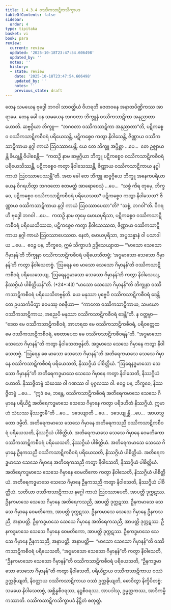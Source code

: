 ```yaml
---
title: 1.4.3.4 ဝဿိကသာဋိကသိက္ခာပဒ
tableOfContents: false
sidebar:
  order: 4
type: tipitaka
basket: vi
book: para
review:
  current: review
  updated: '2025-10-18T23:47:54.606498'
  updated_by: ''
  notes: ''
  history:
  - state: review
    date: '2025-10-18T23:47:54.606498'
    updated_by: ''
    notes: ''
    previous_state: draft
---
```



<DynamicBreadcrumb />


<ReviewStatus review={frontmatter.review} showDetails={true} />

<HypothesisAnnotation frontmatter={frontmatter} />

<Division number="626" book="para" e="ch" v="1" p="364">

<Paragraph number="2323" book="para">
တေန သမယေန ဗုဒ္ဓေါ ဘဂဝါ သာဝတ္ထိယံ ဝိဟရတိ ဇေတဝနေ အနာထပိဏ္ဍိကဿ အာရာမေ. တေန ခေါ ပန သမယေန ဘဂဝတာ ဘိက္ခူနံ ဝဿိကသာဋိကာ အနုညာတာ ဟောတိ. ဆဗ္ဗဂ္ဂိယာ ဘိက္ခူ—  “ဘဂဝတာ ဝဿိကသာဋိကာ အနုညာတာ”တိ, ပဋိကစ္စေဝ ဝဿိကသာဋိကစီဝရံ ပရိယေသန္တိ, ပဋိကစ္စေဝ ကတွာ နိဝါသေန္တိ, ဇိဏ္ဏာယ ဝဿိကသာဋိကာယ နဂ္ဂါ ကာယံ ဩဝဿာပေန္တိ. ယေ တေ ဘိက္ခူ အပ္ပိစ္ဆာ …ပေ…  တေ ဥဇ္ဈာယန္တိ ခိယျန္တိ ဝိပါစေန္တိ—  “ကထဉှိ နာမ ဆဗ္ဗဂ္ဂိယာ ဘိက္ခူ ပဋိကစ္စေဝ ဝဿိကသာဋိကစီဝရံ ပရိယေသိဿန္တိ, ပဋိကစ္စေဝ ကတွာ နိဝါသေဿန္တိ, ဇိဏ္ဏာယ ဝဿိကသာဋိကာယ နဂ္ဂါ ကာယံ ဩဝဿာပေဿန္တီ”တိ.
</Paragraph>

<Paragraph number="2324" book="para">
အထ ခေါ တေ ဘိက္ခူ ဆဗ္ဗဂ္ဂိယေ ဘိက္ခူ အနေကပရိယာယေန ဝိဂရဟိတွာ ဘဂဝတော ဧတမတ္ထံ အာရောစေသုံ …ပေ…  “သစ္စံ ကိရ တုမှေ, ဘိက္ခဝေ, ပဋိကစ္စေဝ ဝဿိကသာဋိကစီဝရံ ပရိယေသထ? ပဋိကစ္စေဝ ကတွာ နိဝါသေထ? ဇိဏ္ဏာယ ဝဿိကသာဋိကာယ နဂ္ဂါ ကာယံ ဩဝဿာပေထာ”တိ? “သစ္စံ, ဘဂဝါ”တိ. ဝိဂရဟိ ဗုဒ္ဓေါ ဘဂဝါ …ပေ…  ကထဉှိ နာမ တုမှေ မောဃပုရိသာ, ပဋိကစ္စေဝ ဝဿိကသာဋိကစီဝရံ ပရိယေသိဿထ, ပဋိကစ္စေဝ ကတွာ နိဝါသေဿထ, ဇိဏ္ဏာယ ဝဿိကသာဋိကာယ နဂ္ဂါ ကာယံ ဩဝဿာပေဿထ. နေတံ, မောဃပုရိသာ, အပ္ပသန္နာနံ ဝါ ပသာဒါယ …ပေ…  ဧဝဉ္စ ပန, ဘိက္ခဝေ, ဣမံ သိက္ခာပဒံ ဥဒ္ဒိသေယျာထ—
</Paragraph>

</Division>
<Division number="627" book="para" e="ch" v="1" p="365">

<Paragraph number="2325" book="para">
<Emphasis>“‘မာသော သေသော ဂိမှာနန်’တိ ဘိက္ခုနာ ဝဿိကသာဋိကစီဝရံ ပရိယေသိတဗ္ဗံ</Emphasis>; <Emphasis>‘အဒ္ဓမာသော</Emphasis> <Emphasis>သေသော ဂိမှာနန်’တိ ကတွာ နိဝါသေတဗ္ဗံ</Emphasis>. <Emphasis>‘ဩရေန စေ မာသော သေသော ဂိမှာနန်’တိ ဝဿိကသာဋိကစီဝရံ ပရိယေသေယျ, ‘ဩရေနဒ္ဓမာသော သေသော ဂိမှာနန်’တိ ကတွာ နိဝါသေယျ, နိဿဂ္ဂိယံ ပါစိတ္တိယန်”</Emphasis>တိ. (*24*:<Emphasis>43</Emphasis>)
</Paragraph>

</Division>
<Division number="628" book="para" e="ch" v="1" p="365">

<Paragraph number="2326" book="para">
<Emphasis>“မာသော သေသော ဂိမှာနန်”တိ ဘိက္ခုနာ ဝဿိကသာဋိကစီဝရံ ပရိယေသိတဗ္ဗန်</Emphasis>တိ. ယေ မနုဿာ ပုဗ္ဗေပိ ဝဿိကသာဋိကစီဝရံ ဒေန္တိ တေ ဥပသင်္ကမိတွာ ဧဝမဿု ဝစနီယာ—  “ကာလော ဝဿိကသာဋိကာယ, သမယော ဝဿိကသာဋိကာယ, အညေပိ မနုဿာ ဝဿိကသာဋိကစီဝရံ ဒေန္တီ”တိ. န ဝတ္တဗ္ဗာ—  “ဒေထ မေ ဝဿိကသာဋိကစီဝရံ, အာဟရထ မေ ဝဿိကသာဋိကစီဝရံ, ပရိဝတ္တေထ မေ ဝဿိကသာဋိကစီဝရံ, စေတာပေထ မေ ဝဿိကသာဋိကစီဝရန်”တိ.
</Paragraph>

<Paragraph number="2327" book="para">
<Emphasis>“အဒ္ဓမာသော သေသော ဂိမှာနန်”တိ ကတွာ နိဝါသေတဗ္ဗန်</Emphasis>တိ. အဒ္ဓမာသေ သေသေ ဂိမှာနေ ကတွာ နိဝါသေတဗ္ဗံ.
</Paragraph>

<Paragraph number="2328" book="para">
<Emphasis>“ဩရေန စေ မာသော သေသော ဂိမှာနန်”</Emphasis>တိ အတိရေကမာသေ သေသေ ဂိမှာနေ ဝဿိကသာဋိကစီဝရံ ပရိယေသတိ, နိဿဂ္ဂိယံ ပါစိတ္တိယံ.
</Paragraph>

<Paragraph number="2329" book="para">
<Emphasis>“ဩရေနဒ္ဓမာသော သေသော ဂိမှာနန်”</Emphasis>တိ အတိရေကဒ္ဓမာသေ သေသေ ဂိမှာနေ ကတွာ နိဝါသေတိ, နိဿဂ္ဂိယံ ဟောတိ. နိဿဇ္ဇိတဗ္ဗံ သံဃဿ ဝါ ဂဏဿ ဝါ ပုဂ္ဂလဿ ဝါ. ဧဝဉ္စ ပန, ဘိက္ခဝေ, နိဿဇ္ဇိတဗ္ဗံ …ပေ…  “ဣဒံ မေ, ဘန္တေ, ဝဿိကသာဋိကစီဝရံ အတိရေကမာသေ သေသေ ဂိမှာနေ ပရိယိဋ္ဌံ အတိရေကဒ္ဓမာသေ သေသေ ဂိမှာနေ ကတွာ ပရိဒဟိတံ နိဿဂ္ဂိယံ. ဣမာဟံ သံဃဿ နိဿဇ္ဇာမီ”တိ …ပေ…  ဒဒေယျာတိ …ပေ…  ဒဒေယျုန္တိ …ပေ…  အာယသ္မတော ဒမ္မီတိ.
</Paragraph>

</Division>
<Division number="629" book="para" e="ch" v="1" p="366">

<Paragraph number="2330" book="para">
အတိရေကမာသေ သေသေ ဂိမှာနေ အတိရေကသညီ ဝဿိကသာဋိကစီဝရံ ပရိယေသတိ, နိဿဂ္ဂိယံ ပါစိတ္တိယံ. အတိရေကမာသေ သေသေ ဂိမှာနေ ဝေမတိကော ဝဿိကသာဋိကစီဝရံ ပရိယေသတိ, နိဿဂ္ဂိယံ ပါစိတ္တိယံ. အတိရေကမာသေ သေသေ ဂိမှာနေ ဦနကသညီ ဝဿိကသာဋိကစီဝရံ ပရိယေသတိ, နိဿဂ္ဂိယံ ပါစိတ္တိယံ.
</Paragraph>

<Paragraph number="2331" book="para">
အတိရေကဒ္ဓမာသေ သေသေ ဂိမှာနေ အတိရေကသညီ ကတွာ နိဝါသေတိ, နိဿဂ္ဂိယံ ပါစိတ္တိယံ. အတိရေကဒ္ဓမာသေ သေသေ ဂိမှာနေ ဝေမတိကော ကတွာ နိဝါသေတိ, နိဿဂ္ဂိယံ ပါစိတ္တိယံ. အတိရေကဒ္ဓမာသေ သေသေ ဂိမှာနေ ဦနကသညီ ကတွာ နိဝါသေတိ, နိဿဂ္ဂိယံ ပါစိတ္တိယံ.
</Paragraph>

<Paragraph number="2332" book="para">
သတိယာ ဝဿိကသာဋိကာယ နဂ္ဂေါ ကာယံ ဩဝဿာပေတိ, အာပတ္တိ ဒုက္ကဋဿ. ဦနကမာသေ သေသေ ဂိမှာနေ အတိရေကသညီ, အာပတ္တိ ဒုက္ကဋဿ. ဦနကမာသေ သေသေ ဂိမှာနေ ဝေမတိကော, အာပတ္တိ ဒုက္ကဋဿ. ဦနကမာသေ သေသေ ဂိမှာနေ ဦနကသညီ, အနာပတ္တိ.
</Paragraph>

<Paragraph number="2333" book="para">
ဦနကဒ္ဓမာသေ သေသေ ဂိမှာနေ အတိရေကသညီ, အာပတ္တိ ဒုက္ကဋဿ. ဦနကဒ္ဓမာသေ သေသေ ဂိမှာနေ ဝေမတိကော, အာပတ္တိ ဒုက္ကဋဿ. ဦနကဒ္ဓမာသေ သေသေ ဂိမှာနေ ဦနကသညီ, အနာပတ္တိ.
</Paragraph>

</Division>
<Division number="630" book="para" e="ch" v="1" p="366">

<Paragraph number="2334" book="para">
အနာပတ္တိ—  “မာသော သေသော ဂိမှာနန်”တိ ဝဿိကသာဋိကစီဝရံ ပရိယေသတိ, “အဒ္ဓမာသော သေသော ဂိမှာနန်”တိ ကတွာ နိဝါသေတိ, “ဦနကမာသော သေသော ဂိမှာနန်”တိ ဝဿိကသာဋိကစီဝရံ ပရိယေသတိ, “ဦနကဒ္ဓမာသော သေသော ဂိမှာနန်”တိ ကတွာ နိဝါသေတိ, ပရိယိဋ္ဌာယ ဝဿိကသာဋိကာယ ဝဿံ ဥက္ကဍ္ဎိယျတိ, နိဝတ္ထာယ ဝဿိကသာဋိကာယ ဝဿံ ဥက္ကဍ္ဎိယျတိ, ဓောဝိတွာ နိက္ခိပိတဗ္ဗံ; သမယေ နိဝါသေတဗ္ဗံ, အစ္ဆိန္နစီဝရဿ, နဋ္ဌစီဝရဿ, အာပဒါသု, ဥမ္မတ္တကဿ, အာဒိကမ္မိကဿာတိ.

</Paragraph>
</Division>

<Paragraph number="2335" type="center" book="para">
ဝဿိကသာဋိကသိက္ခာပဒံ နိဋ္ဌိတံ စတုတ္ထံ.
</Paragraph>
